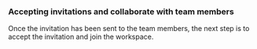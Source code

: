 ### Accepting invitations and collaborate with team members

Once the invitation has been sent to the team members, the next step is to accept the invitation and join the workspace. 

